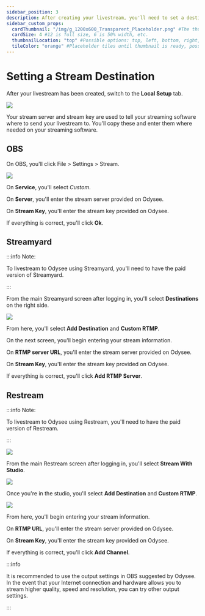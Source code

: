 ---
sidebar_position: 3
description: After creating your livestream, you'll need to set a destination.
sidebar_custom_props:
  cardThumbnail: "/img/g_1200x600_Transparent_Placeholder.png" #The thumbnail on the category card.
  cardSize: 4 #12 is full size, 6 is 50% width, etc.
  thumbnailLocation: "top" #Possible options: top, left, bottom, right, none
  tileColor: "orange" #Placeholder tiles until thumbnail is ready, possible options: blue, cream, darkpurple, lightpurple, mauve, orange, pink, none
---

# Setting a Stream Destination

After your livestream has been created, switch to the **Local Setup** tab.

![](/img/en/category-livestreaming4.png)

Your stream server and stream key are used to tell your streaming software where to send your livestream to. You'll copy these and enter them where needed on your streaming software.

## OBS

On OBS, you'll click File > Settings > Stream.

![](/img/en/category-livestreaming5.png)

On **Service**, you'll select *Custom*.

On **Server**, you'll enter the stream server provided on Odysee.

On **Stream Key**, you'll enter the stream key provided on Odysee.

If everything is correct, you'll click **Ok**.

## Streamyard

:::info Note:

To livestream to Odysee using Streamyard, you'll need to have the paid version of Streamyard.

:::

From the main Streamyard screen after logging in, you'll select **Destinations** on the right side.

![](/img/en/category-livestreaming6.png)

From here, you'll select **Add Destination** and **Custom RTMP**.

On the next screen, you'll begin entering your stream information.

On **RTMP server URL**, you'll enter the stream server provided on Odysee.

On **Stream Key**, you'll enter the stream key provided on Odysee.

If everything is correct, you'll click **Add RTMP Server**.


## Restream

:::info Note:

To livestream to Odysee using Restream, you'll need to have the paid version of Restream.

:::

![](/img/en/category-livestreaming7.png)

From the main Restream screen after logging in, you'll select **Stream With Studio**.

![](/img/en/category-livestreaming8.png)

Once you're in the studio, you'll select **Add Destination** and **Custom RTMP**.

![](/img/en/category-livestreaming9.png)

From here, you'll begin entering your stream information.

On **RTMP URL**, you'll enter the stream server provided on Odysee.

On **Stream Key**, you'll enter the stream key provided on Odysee.

If everything is correct, you'll click **Add Channel**.

:::info

It is recommended to use the output settings in OBS suggested by Odysee. In the event that your Internet connection and hardware allows you to stream higher quality, speed and resolution, you can try other output settings.

:::
